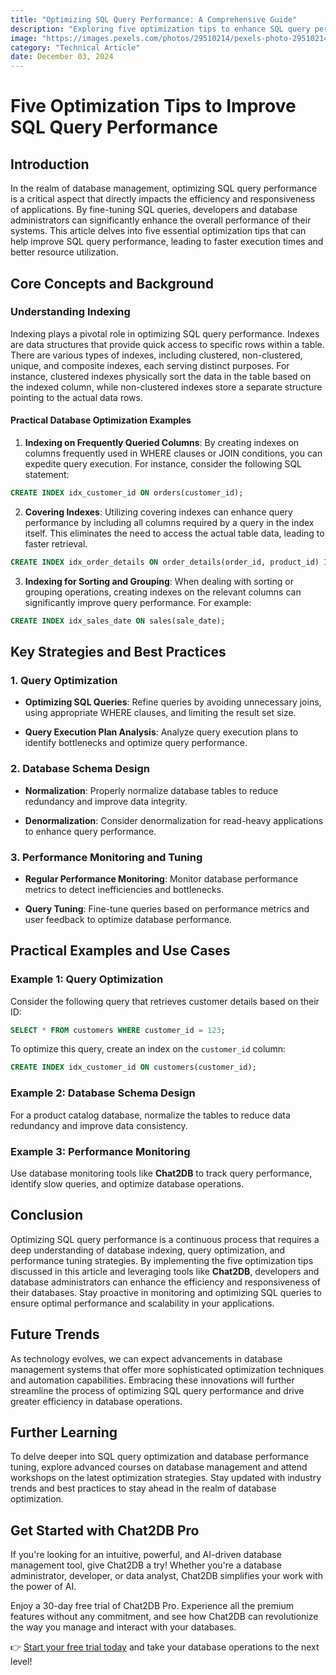 ```yaml
---
title: "Optimizing SQL Query Performance: A Comprehensive Guide"
description: "Exploring five optimization tips to enhance SQL query performance and improve database efficiency."
image: "https://images.pexels.com/photos/29510214/pexels-photo-29510214.jpeg?auto=compress&cs=tinysrgb&dpr=1&w=500"
category: "Technical Article"
date: December 03, 2024
---
```


# Five Optimization Tips to Improve SQL Query Performance

## Introduction

In the realm of database management, optimizing SQL query performance is a critical aspect that directly impacts the efficiency and responsiveness of applications. By fine-tuning SQL queries, developers and database administrators can significantly enhance the overall performance of their systems. This article delves into five essential optimization tips that can help improve SQL query performance, leading to faster execution times and better resource utilization.

## Core Concepts and Background

### Understanding Indexing

Indexing plays a pivotal role in optimizing SQL query performance. Indexes are data structures that provide quick access to specific rows within a table. There are various types of indexes, including clustered, non-clustered, unique, and composite indexes, each serving distinct purposes. For instance, clustered indexes physically sort the data in the table based on the indexed column, while non-clustered indexes store a separate structure pointing to the actual data rows.

#### Practical Database Optimization Examples

1. **Indexing on Frequently Queried Columns**: By creating indexes on columns frequently used in WHERE clauses or JOIN conditions, you can expedite query execution. For instance, consider the following SQL statement:

```sql
CREATE INDEX idx_customer_id ON orders(customer_id);
```

2. **Covering Indexes**: Utilizing covering indexes can enhance query performance by including all columns required by a query in the index itself. This eliminates the need to access the actual table data, leading to faster retrieval.

```sql
CREATE INDEX idx_order_details ON order_details(order_id, product_id) INCLUDE (quantity, price);
```

3. **Indexing for Sorting and Grouping**: When dealing with sorting or grouping operations, creating indexes on the relevant columns can significantly improve query performance. For example:

```sql
CREATE INDEX idx_sales_date ON sales(sale_date);
```

## Key Strategies and Best Practices

### 1. Query Optimization

- **Optimizing SQL Queries**: Refine queries by avoiding unnecessary joins, using appropriate WHERE clauses, and limiting the result set size.

- **Query Execution Plan Analysis**: Analyze query execution plans to identify bottlenecks and optimize query performance.

### 2. Database Schema Design

- **Normalization**: Properly normalize database tables to reduce redundancy and improve data integrity.

- **Denormalization**: Consider denormalization for read-heavy applications to enhance query performance.

### 3. Performance Monitoring and Tuning

- **Regular Performance Monitoring**: Monitor database performance metrics to detect inefficiencies and bottlenecks.

- **Query Tuning**: Fine-tune queries based on performance metrics and user feedback to optimize database performance.

## Practical Examples and Use Cases

### Example 1: Query Optimization

Consider the following query that retrieves customer details based on their ID:

```sql
SELECT * FROM customers WHERE customer_id = 123;
```

To optimize this query, create an index on the `customer_id` column:

```sql
CREATE INDEX idx_customer_id ON customers(customer_id);
```

### Example 2: Database Schema Design

For a product catalog database, normalize the tables to reduce data redundancy and improve data consistency.

### Example 3: Performance Monitoring

Use database monitoring tools like **Chat2DB** to track query performance, identify slow queries, and optimize database operations.

## Conclusion

Optimizing SQL query performance is a continuous process that requires a deep understanding of database indexing, query optimization, and performance tuning strategies. By implementing the five optimization tips discussed in this article and leveraging tools like **Chat2DB**, developers and database administrators can enhance the efficiency and responsiveness of their databases. Stay proactive in monitoring and optimizing SQL queries to ensure optimal performance and scalability in your applications.

## Future Trends

As technology evolves, we can expect advancements in database management systems that offer more sophisticated optimization techniques and automation capabilities. Embracing these innovations will further streamline the process of optimizing SQL query performance and drive greater efficiency in database operations.

## Further Learning

To delve deeper into SQL query optimization and database performance tuning, explore advanced courses on database management and attend workshops on the latest optimization strategies. Stay updated with industry trends and best practices to stay ahead in the realm of database optimization.

## Get Started with Chat2DB Pro

If you're looking for an intuitive, powerful, and AI-driven database management tool, give Chat2DB a try! Whether you're a database administrator, developer, or data analyst, Chat2DB simplifies your work with the power of AI.

Enjoy a 30-day free trial of Chat2DB Pro. Experience all the premium features without any commitment, and see how Chat2DB can revolutionize the way you manage and interact with your databases.

👉 [Start your free trial today](https://chat2db.ai/pricing) and take your database operations to the next level!
